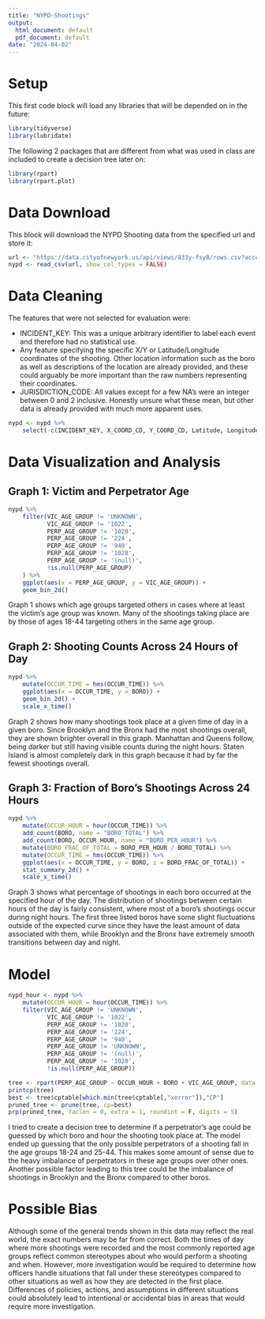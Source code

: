 ```yaml
---
title: "NYPD-Shootings"
output:
  html_document: default
  pdf_document: default
date: "2024-04-02"
---
```


# Setup

This first code block will load any libraries that will be depended on in the future:

```r
library(tidyverse)
library(lubridate)
```

The following 2 packages that are different from what was used in class are included to create a decision tree later on:

```r
library(rpart)
library(rpart.plot)
```


# Data Download

This block will download the NYPD Shooting data from the specified url and store it:

```r
url <- "https://data.cityofnewyork.us/api/views/833y-fsy8/rows.csv?accessType=DOWNLOAD"
nypd <- read_csv(url, show_col_types = FALSE)
```


# Data Cleaning

The features that were not selected for evaluation were:

* INCIDENT_KEY: This was a unique arbitrary identifier to label each event and therefore had no statistical use.
* Any feature specifying the specific X/Y or Latitude/Longitude coordinates of the shooting. Other location information such as the boro as well as descriptions of the location are already provided, and these could arguably be more important than the raw numbers representing their coordinates.
* JURISDICTION_CODE: All values except for a few NA's were an integer between 0 and 2 inclusive. Honestly unsure what these mean, but other data is already provided with much more apparent uses.

```r
nypd <- nypd %>%
    select(-c(INCIDENT_KEY, X_COORD_CD, Y_COORD_CD, Latitude, Longitude, Lon_Lat, JURISDICTION_CODE))
```


# Data Visualization and Analysis

## Graph 1: Victim and Perpetrator Age


```r
nypd %>%
    filter(VIC_AGE_GROUP != 'UNKNOWN',
           VIC_AGE_GROUP != '1022',
           PERP_AGE_GROUP != '1020',
           PERP_AGE_GROUP != '224',
           PERP_AGE_GROUP != '940',
           PERP_AGE_GROUP != '1028',
           PERP_AGE_GROUP != '(null)',
           !is.null(PERP_AGE_GROUP)
    ) %>%
    ggplot(aes(x = PERP_AGE_GROUP, y = VIC_AGE_GROUP)) +
    geom_bin_2d()
```

Graph 1 shows which age groups targeted others in cases where at least the victim's age group was known. Many of the shootings taking place are by those of ages 18-44 targeting others in the same age group.

## Graph 2: Shooting Counts Across 24 Hours of Day

```r
nypd %>%
    mutate(OCCUR_TIME = hms(OCCUR_TIME)) %>%
    ggplot(aes(x = OCCUR_TIME, y = BORO)) +
    geom_bin_2d() +
    scale_x_time()
```

Graph 2 shows how many shootings took place at a given time of day in a given boro. Since Brooklyn and the Bronx had the most shootings overall, they are shown brighter overall in this graph. Manhattan and Queens follow, being darker but still having visible counts during the night hours. Staten Island is almost completely dark in this graph because it had by far the fewest shootings overall.

## Graph 3: Fraction of Boro's Shootings Across 24 Hours


```r
nypd %>%
    mutate(OCCUR_HOUR = hour(OCCUR_TIME)) %>%
    add_count(BORO, name = "BORO_TOTAL") %>%
    add_count(BORO, OCCUR_HOUR, name = "BORO_PER_HOUR") %>%
    mutate(BORO_FRAC_OF_TOTAL = BORO_PER_HOUR / BORO_TOTAL) %>%
    mutate(OCCUR_TIME = hms(OCCUR_TIME)) %>%
    ggplot(aes(x = OCCUR_TIME, y = BORO, z = BORO_FRAC_OF_TOTAL)) +
    stat_summary_2d() +
    scale_x_time()
```


Graph 3 shows what percentage of shootings in each boro occurred at the specified hour of the day. The distribution of shootings between certain hours of the day is fairly consistent, where most of a boro's shootings occur during night hours. The first three listed boros have some slight fluctuations outside of the expected curve since they have the least amount of data associated with them, while Brooklyn and the Bronx have extremely smooth transitions between day and night.


# Model

```r
nypd_hour <- nypd %>%
    mutate(OCCUR_HOUR = hour(OCCUR_TIME)) %>%
    filter(VIC_AGE_GROUP != 'UNKNOWN',
           VIC_AGE_GROUP != '1022',
           PERP_AGE_GROUP != '1020',
           PERP_AGE_GROUP != '224',
           PERP_AGE_GROUP != '940',
           PERP_AGE_GROUP != 'UNKNOWN',
           PERP_AGE_GROUP != '(null)',
           PERP_AGE_GROUP != '1028',
           !is.null(PERP_AGE_GROUP))

tree <- rpart(PERP_AGE_GROUP ~ OCCUR_HOUR + BORO + VIC_AGE_GROUP, data = nypd_hour, control=rpart.control(cp=.0001))
printcp(tree)
best <- tree$cptable[which.min(tree$cptable[,"xerror"]),"CP"]
pruned_tree <- prune(tree, cp=best)
prp(pruned_tree, faclen = 0, extra = 1, roundint = F, digits = 5)
```

I tried to create a decision tree to determine if a perpetrator's age could be guessed by which boro and hour the shooting took place at. The model ended up guessing that the only possible perpetrators of a shooting fall in the age groups 18-24 and 25-44. This makes some amount of sense due to the heavy imbalance of perpetrators in these age groups over other ones. Another possible factor leading to this tree could be the imbalance of shootings in Brooklyn and the Bronx compared to other boros.


# Possible Bias

Although some of the general trends shown in this data may reflect the real world, the exact numbers may be far from correct. Both the times of day where more shootings were recorded and the most commonly reported age groups reflect common stereotypes about who would perform a shooting and when. However, more investigation would be required to determine how officers handle situations that fall under these stereotypes compared to other situations as well as how they are detected in the first place. Differences of policies, actions, and assumptions in different situations could absolutely lead to intentional or accidental bias in areas that would require more investigation.